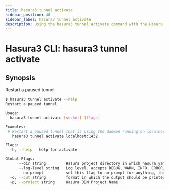 ```yaml
---
title: hasura3 tunnel activate
sidebar_position: 48
sidebar_label: hasura3 tunnel activate
description: Using the hasura3 tunnel activate command with the Hasura CLI
---
```


# Hasura3 CLI: hasura3 tunnel activate 

## Synopsis
Restart a paused tunnel.

```bash
$ hasura3 tunnel activate --help
Restart a paused tunnel

Usage:
  hasura3 tunnel activate [socket] [flags]

Examples:
 # Restart a paused tunnel that is using the daemon running on localhost:1432
   hasura3 tunnel activate localhost:1432

Flags:
  -h, --help   help for activate

Global Flags:
      --dir string         Hasura project directory in which hasura.yaml is present (default ".")
      --log-level string   Log level. accepts DEBUG, WARN, INFO, ERROR, FATAL (default "INFO")
      --no-prompt          set this flag to no prompt for anything, the command fails if any input is missing
  -o, --out string         format in which the output should be printed, accepts table, json and yaml (default "table")
  -p, --project string     Hasura DDN Project Name
```

